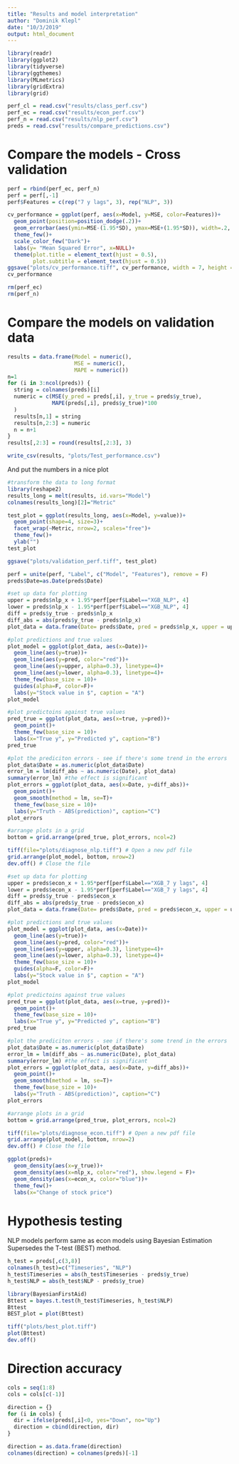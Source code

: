 ```yaml
---
title: "Results and model interpretation"
author: "Dominik Klepl"
date: "10/3/2019"
output: html_document
---
```


```r
library(readr)
library(ggplot2)
library(tidyverse)
library(ggthemes)
library(MLmetrics)
library(gridExtra)
library(grid)
```

```r
perf_cl = read.csv("results/class_perf.csv")
perf_ec = read.csv("results/econ_perf.csv")
perf_n = read.csv("results/nlp_perf.csv")
preds = read.csv("results/compare_predictions.csv")
```

# Compare the models - Cross validation
```r
perf = rbind(perf_ec, perf_n)
perf = perf[,-1]
perf$Features = c(rep("7 y lags", 3), rep("NLP", 3))

cv_performance = ggplot(perf, aes(x=Model, y=MSE, color=Features))+
  geom_point(position=position_dodge(.2))+
  geom_errorbar(aes(ymin=MSE-(1.95*SD), ymax=MSE+(1.95*SD)), width=.2, position=position_dodge(.2))+
  theme_few()+
  scale_color_few("Dark")+
  labs(y= "Mean Squared Error", x=NULL)+
  theme(plot.title = element_text(hjust = 0.5),
        plot.subtitle = element_text(hjust = 0.5))
ggsave("plots/cv_performance.tiff", cv_performance, width = 7, height = 7)
cv_performance

rm(perf_ec)
rm(perf_n)
```

# Compare the models on validation data
```r
results = data.frame(Model = numeric(),
                     MSE = numeric(),
                     MAPE = numeric())
n=1
for (i in 3:ncol(preds)) {
  string = colnames(preds)[i]
  numeric = c(MSE(y_pred = preds[,i], y_true = preds$y_true),
              MAPE(preds[,i], preds$y_true)*100
  )
  results[n,1] = string
  results[n,2:3] = numeric
  n = n+1
}
results[,2:3] = round(results[,2:3], 3)

write_csv(results, "plots/Test_performance.csv")
```

And put the numbers in a nice plot
```r
#transform the data to long format
library(reshape2)
results_long = melt(results, id.vars="Model")
colnames(results_long)[2]="Metric"

test_plot = ggplot(results_long, aes(x=Model, y=value))+
  geom_point(shape=4, size=3)+
  facet_wrap(~Metric, nrow=2, scales="free")+
  theme_few()+
  ylab("")
test_plot

ggsave("plots/validation_perf.tiff", test_plot)
```


```r
perf = unite(perf, "Label", c("Model", "Features"), remove = F)
preds$Date=as.Date(preds$Date)

#set up data for plotting
upper = preds$nlp_x + 1.95*perf[perf$Label=="XGB_NLP", 4]
lower = preds$nlp_x - 1.95*perf[perf$Label=="XGB_NLP", 4]
diff = preds$y_true - preds$nlp_x
diff_abs = abs(preds$y_true - preds$nlp_x)
plot_data = data.frame(Date= preds$Date, pred = preds$nlp_x, upper = upper, lower =lower, true=preds$y_true, diff=diff, diff_abs=diff_abs)

#plot predictions and true values
plot_model = ggplot(plot_data, aes(x=Date))+
  geom_line(aes(y=true))+
  geom_line(aes(y=pred, color="red"))+
  geom_line(aes(y=upper, alpha=0.3), linetype=4)+
  geom_line(aes(y=lower, alpha=0.3), linetype=4)+
  theme_few(base_size = 10)+
  guides(alpha=F, color=F)+
  labs(y="Stock value in $", caption = "A")
plot_model

#plot predictoins against true values
pred_true = ggplot(plot_data, aes(x=true, y=pred))+
  geom_point()+
  theme_few(base_size = 10)+
  labs(x="True y", y="Predicted y", caption="B")
pred_true

#plot the prediciton errors - see if there's some trend in the errors
plot_data$Date = as.numeric(plot_data$Date)
error_lm = lm(diff_abs ~ as.numeric(Date), plot_data)
summary(error_lm) #the effect is significant
plot_errors = ggplot(plot_data, aes(x=Date, y=diff_abs))+
  geom_point()+
  geom_smooth(method = lm, se=T)+
  theme_few(base_size = 10)+
  labs(y="Truth - ABS(prediction)", caption="C")
plot_errors

#arrange plots in a grid
bottom = grid.arrange(pred_true, plot_errors, ncol=2)

tiff(file="plots/diagnose_nlp.tiff") # Open a new pdf file
grid.arrange(plot_model, bottom, nrow=2)
dev.off() # Close the file
```

```r
#set up data for plotting
upper = preds$econ_x + 1.95*perf[perf$Label=="XGB_7 y lags", 4]
lower = preds$econ_x - 1.95*perf[perf$Label=="XGB_7 y lags", 4]
diff = preds$y_true - preds$econ_x
diff_abs = abs(preds$y_true - preds$econ_x)
plot_data = data.frame(Date= preds$Date, pred = preds$econ_x, upper = upper, lower =lower, true=preds$y_true, diff=diff, diff_abs=diff_abs)

#plot predictions and true values
plot_model = ggplot(plot_data, aes(x=Date))+
  geom_line(aes(y=true))+
  geom_line(aes(y=pred, color="red"))+
  geom_line(aes(y=upper, alpha=0.3), linetype=4)+
  geom_line(aes(y=lower, alpha=0.3), linetype=4)+
  theme_few(base_size = 10)+
  guides(alpha=F, color=F)+
  labs(y="Stock value in $", caption = "A")
plot_model

#plot predictoins against true values
pred_true = ggplot(plot_data, aes(x=true, y=pred))+
  geom_point()+
  theme_few(base_size = 10)+
  labs(x="True y", y="Predicted y", caption="B")
pred_true

#plot the prediciton errors - see if there's some trend in the errors
plot_data$Date = as.numeric(plot_data$Date)
error_lm = lm(diff_abs ~ as.numeric(Date), plot_data)
summary(error_lm) #the effect is significant
plot_errors = ggplot(plot_data, aes(x=Date, y=diff_abs))+
  geom_point()+
  geom_smooth(method = lm, se=T)+
  theme_few(base_size = 10)+
  labs(y="Truth - ABS(prediction)", caption="C")
plot_errors

#arrange plots in a grid
bottom = grid.arrange(pred_true, plot_errors, ncol=2)

tiff(file="plots/diagnose_econ.tiff") # Open a new pdf file
grid.arrange(plot_model, bottom, nrow=2)
dev.off() # Close the file
```


```r
ggplot(preds)+
  geom_density(aes(x=y_true))+
  geom_density(aes(x=nlp_x, color="red"), show.legend = F)+
  geom_density(aes(x=econ_x, color="blue"))+
  theme_few()+
  labs(x="Change of stock price")
```

# Hypothesis testing
NLP models perform same as econ models using Bayesian Estimation Supersedes the T-test (BEST) method.
```r
h_test = preds[,c(3,8)]
colnames(h_test)=c("Timeseries", "NLP")
h_test$Timeseries = abs(h_test$Timeseries - preds$y_true)
h_test$NLP = abs(h_test$NLP - preds$y_true)

library(BayesianFirstAid)
Bttest = bayes.t.test(h_test$Timeseries, h_test$NLP)
Bttest
BEST_plot = plot(Bttest)

tiff("plots/best_plot.tiff")
plot(Bttest)
dev.off()
```


# Direction accuracy
```r
cols = seq(1:8)
cols = cols[c(-1)]

direction = {}
for (i in cols) {
  dir = ifelse(preds[,i]<0, yes="Down", no="Up")
  direction = cbind(direction, dir)
}

direction = as.data.frame(direction)
colnames(direction) = colnames(preds)[-1]
```


